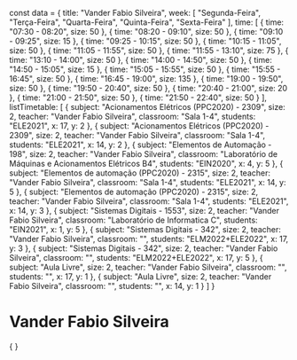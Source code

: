 const data = {
  title: "Vander Fabio Silveira",
  week: [
    "Segunda-Feira",
    "Terça-Feira",
    "Quarta-Feira",
    "Quinta-Feira",
    "Sexta-Feira"
  ],
  time: [
    {
      time: "07:30 - 08:20",
      size: 50
    },
    {
      time: "08:20 - 09:10",
      size: 50
    },
    {
      time: "09:10 - 09:25",
      size: 15
    },
    {
      time: "09:25 - 10:15",
      size: 50
    },
    {
      time: "10:15 - 11:05",
      size: 50
    },
    {
      time: "11:05 - 11:55",
      size: 50
    },
    {
      time: "11:55 - 13:10",
      size: 75
    },
    {
      time: "13:10 - 14:00",
      size: 50
    },
    {
      time: "14:00 - 14:50",
      size: 50
    },
    {
      time: "14:50 - 15:05",
      size: 15
    },
    {
      time: "15:05 - 15:55",
      size: 50
    },
    {
      time: "15:55 - 16:45",
      size: 50
    },
    {
      time: "16:45 - 19:00",
      size: 135
    },
    {
      time: "19:00 - 19:50",
      size: 50
    },
    {
      time: "19:50 - 20:40",
      size: 50
    },
    {
      time: "20:40 - 21:00",
      size: 20
    },
    {
      time: "21:00 - 21:50",
      size: 50
    },
    {
      time: "21:50 - 22:40",
      size: 50
    }
  ],
  listTimetable: [
    {
      subject: "Acionamentos Elétricos (PPC2020) - 2309",
      size: 2,
      teacher: "Vander Fabio Silveira",
      classroom: "Sala 1-4",
      students: "ELE2021",
      x: 17,
      y: 2
    },
    {
      subject: "Acionamentos Elétricos (PPC2020) - 2309",
      size: 2,
      teacher: "Vander Fabio Silveira",
      classroom: "Sala 1-4",
      students: "ELE2021",
      x: 14,
      y: 2
    },
    {
      subject: "Elementos de Automação - 198",
      size: 2,
      teacher: "Vander Fabio Silveira",
      classroom: "Laboratório de Máquinas e Acionamentos Elétricos B4",
      students: "EIN2020",
      x: 4,
      y: 5
    },
    {
      subject: "Elementos de automação (PPC2020) - 2315",
      size: 2,
      teacher: "Vander Fabio Silveira",
      classroom: "Sala 1-4",
      students: "ELE2021",
      x: 14,
      y: 5
    },
    {
      subject: "Elementos de automação (PPC2020) - 2315",
      size: 2,
      teacher: "Vander Fabio Silveira",
      classroom: "Sala 1-4",
      students: "ELE2021",
      x: 14,
      y: 3
    },
    {
      subject: "Sistemas Digitais - 1553",
      size: 2,
      teacher: "Vander Fabio Silveira",
      classroom: "Laboratório de Informatica C",
      students: "EIN2021",
      x: 1,
      y: 5
    },
    {
      subject: "Sistemas Digitais - 342",
      size: 2,
      teacher: "Vander Fabio Silveira",
      classroom: "",
      students: "ELM2022+ELE2022",
      x: 17,
      y: 3
    },
    {
      subject: "Sistemas Digitais - 342",
      size: 2,
      teacher: "Vander Fabio Silveira",
      classroom: "",
      students: "ELM2022+ELE2022",
      x: 17,
      y: 5
    },
    {
      subject: "Aula Livre",
      size: 2,
      teacher: "Vander Fabio Silveira",
      classroom: "",
      students: "",
      x: 17,
      y: 1
    },
    {
      subject: "Aula Livre",
      size: 2,
      teacher: "Vander Fabio Silveira",
      classroom: "",
      students: "",
      x: 14,
      y: 1
    }
  ]
}

# Vander Fabio Silveira

<div>
    {
        <Grid
            title={data.title}
            weekDays={data.week}
            time={data.time}
            listClasses={data.listTimetable}
        />
    }
</div>